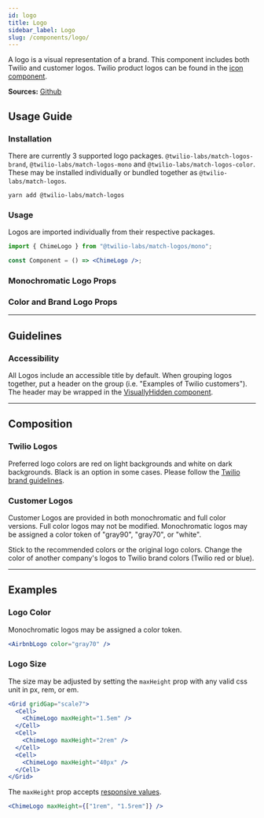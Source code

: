 ```yaml
---
id: logo
title: Logo
sidebar_label: Logo
slug: /components/logo/
---
```



A logo is a visual representation of a brand. This component includes both Twilio and customer logos. Twilio product logos can be found in the [icon component](./icon.mdx).

**Sources:** [Github](https://github.com/twilio-labs/match/blob/main/packages/match-logos)

## Usage Guide

### Installation

There are currently 3 supported logo packages. `@twilio-labs/match-logos-brand`, `@twilio-labs/match-logos-mono` and `@twilio-labs/match-logos-color`. These may be installed individually or bundled together as `@twilio-labs/match-logos`.

```shell
yarn add @twilio-labs/match-logos
```

### Usage

Logos are imported individually from their respective packages.

```jsx
import { ChimeLogo } from "@twilio-labs/match-logos/mono";

const Component = () => <ChimeLogo />;
```

### Monochromatic Logo Props

<Props of="Logo" />

### Color and Brand Logo Props

<Props of="ColorLogo" />

---

## Guidelines

### Accessibility

All Logos include an accessible title by default. When grouping logos together, put a header on the group (i.e. "Examples of Twilio customers"). The header may be wrapped in the [VisuallyHidden component](./visually-hidden.mdx).

---

## Composition

### Twilio Logos

Preferred logo colors are red on light backgrounds and white on dark backgrounds. Black is an option in some cases. Please follow the [Twilio brand guidelines](https://www.twilio.com/brand/elements/logos).

### Customer Logos

Customer Logos are provided in both monochromatic and full color versions. Full color logos may not be modified. Monochromatic logos may be assigned a color token of "gray90", "gray70", or "white".

<VirtueCrime>
  <Virtue>Stick to the recommended colors or the original logo colors.</Virtue>
  <Crime>
    Change the color of another company's logos to Twilio brand colors (Twilio
    red or blue).
  </Crime>
</VirtueCrime>

---

## Examples

### Logo Color

Monochromatic logos may be assigned a color token.

```jsx live
<AirbnbLogo color="gray70" />
```

### Logo Size

The size may be adjusted by setting the `maxHeight` prop with any valid css unit in px, rem, or em.

```jsx live
<Grid gridGap="scale7">
  <Cell>
    <ChimeLogo maxHeight="1.5em" />
  </Cell>
  <Cell>
    <ChimeLogo maxHeight="2rem" />
  </Cell>
  <Cell>
    <ChimeLogo maxHeight="40px" />
  </Cell>
</Grid>
```

The `maxHeight` prop accepts [responsive values](https://styled-system.com/responsive-styles#responsive-styles).

```jsx live
<ChimeLogo maxHeight={["1rem", "1.5rem"]} />
```
